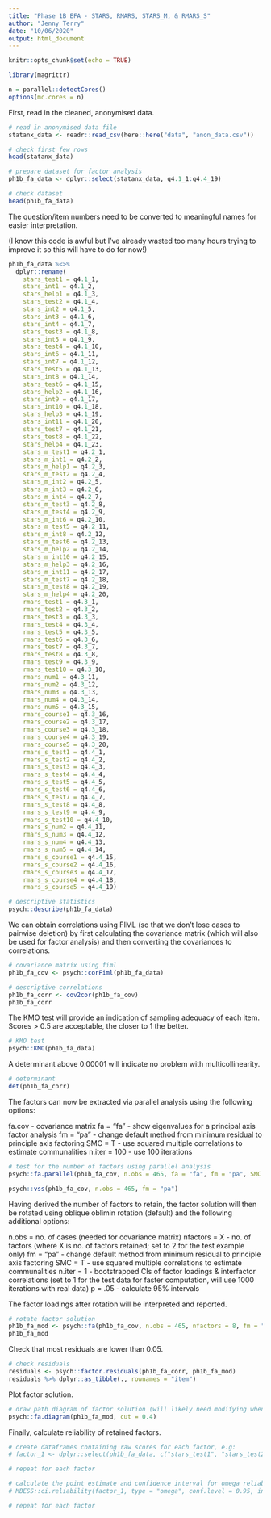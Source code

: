 ```yaml
---
title: "Phase 1B EFA - STARS, RMARS, STARS_M, & RMARS_S"
author: "Jenny Terry"
date: "10/06/2020"
output: html_document
---
```


```r
knitr::opts_chunk$set(echo = TRUE)

library(magrittr)

n = parallel::detectCores()
options(mc.cores = n)
```

First, read in the cleaned, anonymised data.

```r
# read in anonymised data file
statanx_data <- readr::read_csv(here::here("data", "anon_data.csv"))

# check first few rows
head(statanx_data)
```

```r
# prepare dataset for factor analysis
ph1b_fa_data <- dplyr::select(statanx_data, q4.1_1:q4.4_19)

# check dataset
head(ph1b_fa_data)
```

The question/item numbers need to be converted to meaningful names for easier interpretation.

(I know this code is awful but I've already wasted too many hours trying to improve it so this will have to do for now!)

```r
ph1b_fa_data %<>%
  dplyr::rename(
    stars_test1 = q4.1_1, 
    stars_int1 = q4.1_2, 
    stars_help1 = q4.1_3, 
    stars_test2 = q4.1_4, 
    stars_int2 = q4.1_5, 
    stars_int3 = q4.1_6, 
    stars_int4 = q4.1_7, 
    stars_test3 = q4.1_8, 
    stars_int5 = q4.1_9, 
    stars_test4 = q4.1_10, 
    stars_int6 = q4.1_11, 
    stars_int7 = q4.1_12, 
    stars_test5 = q4.1_13, 
    stars_int8 = q4.1_14, 
    stars_test6 = q4.1_15, 
    stars_help2 = q4.1_16,
    stars_int9 = q4.1_17, 
    stars_int10 = q4.1_18,
    stars_help3 = q4.1_19,
    stars_int11 = q4.1_20, 
    stars_test7 = q4.1_21, 
    stars_test8 = q4.1_22,
    stars_help4 = q4.1_23, 
    stars_m_test1 = q4.2_1, 
    stars_m_int1 = q4.2_2, 
    stars_m_help1 = q4.2_3, 
    stars_m_test2 = q4.2_4, 
    stars_m_int2 = q4.2_5, 
    stars_m_int3 = q4.2_6, 
    stars_m_int4 = q4.2_7, 
    stars_m_test3 = q4.2_8, 
    stars_m_test4 = q4.2_9, 
    stars_m_int6 = q4.2_10, 
    stars_m_test5 = q4.2_11, 
    stars_m_int8 = q4.2_12, 
    stars_m_test6 = q4.2_13, 
    stars_m_help2 = q4.2_14, 
    stars_m_int10 = q4.2_15, 
    stars_m_help3 = q4.2_16,
    stars_m_int11 = q4.2_17, 
    stars_m_test7 = q4.2_18,
    stars_m_test8 = q4.2_19,
    stars_m_help4 = q4.2_20, 
    rmars_test1 = q4.3_1, 
    rmars_test2 = q4.3_2, 
    rmars_test3 = q4.3_3, 
    rmars_test4 = q4.3_4, 
    rmars_test5 = q4.3_5, 
    rmars_test6 = q4.3_6, 
    rmars_test7 = q4.3_7, 
    rmars_test8 = q4.3_8, 
    rmars_test9 = q4.3_9, 
    rmars_test10 = q4.3_10, 
    rmars_num1 = q4.3_11, 
    rmars_num2 = q4.3_12, 
    rmars_num3 = q4.3_13, 
    rmars_num4 = q4.3_14, 
    rmars_num5 = q4.3_15, 
    rmars_course1 = q4.3_16, 
    rmars_course2 = q4.3_17, 
    rmars_course3 = q4.3_18, 
    rmars_course4 = q4.3_19,
    rmars_course5 = q4.3_20, 
    rmars_s_test1 = q4.4_1,
    rmars_s_test2 = q4.4_2, 
    rmars_s_test3 = q4.4_3, 
    rmars_s_test4 = q4.4_4,
    rmars_s_test5 = q4.4_5, 
    rmars_s_test6 = q4.4_6, 
    rmars_s_test7 = q4.4_7, 
    rmars_s_test8 = q4.4_8, 
    rmars_s_test9 = q4.4_9, 
    rmars_s_test10 = q4.4_10, 
    rmars_s_num2 = q4.4_11, 
    rmars_s_num3 = q4.4_12, 
    rmars_s_num4 = q4.4_13, 
    rmars_s_num5 = q4.4_14, 
    rmars_s_course1 = q4.4_15, 
    rmars_s_course2 = q4.4_16, 
    rmars_s_course3 = q4.4_17, 
    rmars_s_course4 = q4.4_18, 
    rmars_s_course5 = q4.4_19)
```

```r
# descriptive statistics
psych::describe(ph1b_fa_data)
```

We can obtain correlations using FIML (so that we don't lose cases to pairwise deletion) by first calculating the covariance matrix (which will also be used for factor analysis) and then converting the covariances to correlations.

```r
# covariance matrix using fiml
ph1b_fa_cov <- psych::corFiml(ph1b_fa_data)
```

```r
# descriptive correlations 
ph1b_fa_corr <- cov2cor(ph1b_fa_cov)
ph1b_fa_corr
```

The KMO test will provide an indication of sampling adequacy of each item. Scores > 0.5 are acceptable, the closer to 1 the better.

```r
# KMO test
psych::KMO(ph1b_fa_data)
```

A determinant above 0.00001 will indicate no problem with multicollinearity.

```r
# determinant
det(ph1b_fa_corr)
```

The factors can now be extracted via parallel analysis using the following options:

fa.cov - covariance matrix
fa = "fa" - show eigenvalues for a principal axis factor analysis
fm = "pa" - change default method from minimum residual to principle axis factoring
SMC = T - use squared multiple correlations to estimate communalities
n.iter = 100 - use 100 iterations

```r
# test for the number of factors using parallel analysis
psych::fa.parallel(ph1b_fa_cov, n.obs = 465, fa = "fa", fm = "pa", SMC = T, n.iter = 100)
```

```r
psych::vss(ph1b_fa_cov, n.obs = 465, fm = "pa")
```

Having derived the number of factors to retain, the factor solution will then be rotated using oblique oblimin rotation (default) and the following additional options:

n.obs = no. of cases (needed for covariance matrix)
nfactors = X - no. of factors (where X is no. of factors retained; set to 2 for the test example only)
fm = "pa" - change default method from minimum residual to principle axis factoring
SMC = T - use squared multiple correlations to estimate communalities
n.iter = 1 - bootstrapped CIs of factor loadings & interfactor correlations (set to 1 for the test data for faster computation, will use 1000 iterations with real data)
p = .05 - calculate 95% intervals

The factor loadings after rotation will be interpreted and reported.

```r
# rotate factor solution
ph1b_fa_mod <- psych::fa(ph1b_fa_cov, n.obs = 465, nfactors = 8, fm = "pa", SMC = T, n.iter = 1, p = .05)
ph1b_fa_mod
```

Check that most residuals are lower than 0.05.

```r
# check residuals
residuals <- psych::factor.residuals(ph1b_fa_corr, ph1b_fa_mod)
residuals %>% dplyr::as_tibble(., rownames = "item")
```

Plot factor solution.

```r
# draw path diagram of factor solution (will likely need modifying when used with real data)
psych::fa.diagram(ph1b_fa_mod, cut = 0.4)
```

Finally, calculate reliability of retained factors.

```r
# create dataframes containing raw scores for each factor, e.g:
# factor_1 <- dplyr::select(ph1b_fa_data, c("stars_test1", "stars_test2", "stars_test3"))

# repeat for each factor
```

```r
# calculate the point estimate and confidence interval for omega reliability coefficient
# MBESS::ci.reliability(factor_1, type = "omega", conf.level = 0.95, interval.type = "bca", B = 1000)

# repeat for each factor
```
